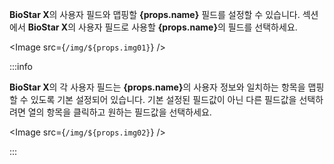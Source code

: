 <Head level={3} hashid={props.hashid}><Cmd sid='settings.activeDirectory.FieldConfiguration' product='2' /></Head>

**BioStar X**의 사용자 필드와 맵핑할 <strong>{props.name}</strong> 필드를 설정할 수 있습니다. <Cmd sid='settings.activeDirectory.FieldConfiguration' product='2' /> 섹션에서 **BioStar X**의 사용자 필드로 사용할 <strong>{props.name}</strong>의 필드를 선택하세요.

<Image src={`/img/${props.img01}`} />

:::info

**BioStar X**의 각 사용자 필드는 <strong>{props.name}</strong>의 사용자 정보와 일치하는 항목을 맵핑할 수 있도록 기본 설정되어 있습니다. 기본 설정된 필드값이 아닌 다른 필드값을 선택하려면 <Cmd sid={props.sid} product='2' /> 열의 항목을 클릭하고 원하는 필드값을 선택하세요.

<Image src={`/img/${props.img02}`} />

:::